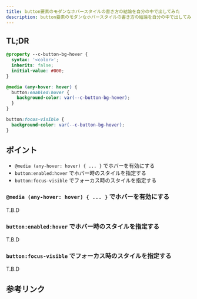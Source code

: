 ```yaml
---
title: button要素のモダンなホバースタイルの書き方の結論を自分の中で出してみた
description: button要素のモダンなホバースタイルの書き方の結論を自分の中で出してみた
---
```



## TL;DR

```css
@property --c-button-bg-hover {
  syntax: '<color>';
  inherits: false;
  initial-value: #000;
}

@media (any-hover: hover) {
  button:enabled:hover {
    background-color: var(--c-button-bg-hover);
  }
}

button:focus-visible {
  background-color: var(--c-button-bg-hover);
}
```

## ポイント

* `@media (any-hover: hover) { ... }` でホバーを有効にする
* `button:enabled:hover` でホバー時のスタイルを指定する
* `button:focus-visible` でフォーカス時のスタイルを指定する

### `@media (any-hover: hover) { ... }` でホバーを有効にする

T.B.D

### `button:enabled:hover` でホバー時のスタイルを指定する

T.B.D

### `button:focus-visible` でフォーカス時のスタイルを指定する

T.B.D

## 参考リンク

<LinkPreview id="https://www.tak-dcxi.com/article/disable-hover-on-mobile-and-hover-implementation-example/" />
<LinkPreview id="https://zenn.dev/yyoshioka/articles/4f21100be9f098" />
<LinkPreview id="https://zenn.dev/kagan/articles/css-hover-style" />
<LinkPreview id="https://developer.mozilla.org/ja/docs/Web/CSS/@media/any-hover" />
<LinkPreview id="https://developer.mozilla.org/ja/docs/Web/CSS/:focus-visible" />

